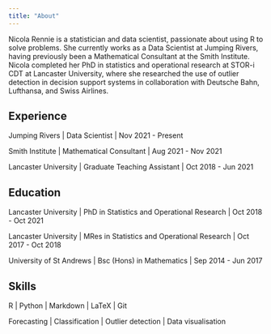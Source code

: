 ```yaml
---
title: "About"
---
```


Nicola Rennie is a statistician and data scientist, passionate about using R to solve problems. She currently works as a Data Scientist at Jumping Rivers, having previously been a Mathematical Consultant at the Smith Institute. Nicola completed her PhD in statistics and operational research at STOR-i CDT at Lancaster University, where she researched the use of outlier detection in decision support systems in collaboration with Deutsche Bahn, Lufthansa, and Swiss Airlines.


## Experience

Jumping Rivers | Data Scientist | Nov 2021 - Present

Smith Institute | Mathematical Consultant | Aug 2021 - Nov 2021

Lancaster University | Graduate Teaching Assistant | Oct 2018 - Jun 2021


## Education

Lancaster University | PhD in Statistics and Operational Research | Oct 2018 - Oct 2021

Lancaster University | MRes in Statistics and Operational Research | Oct 2017 - Oct 2018

University of St Andrews | Bsc (Hons) in Mathematics | Sep 2014 - Jun 2017


## Skills

R | Python | Markdown | LaTeX | Git

Forecasting | Classification | Outlier detection | Data visualisation



